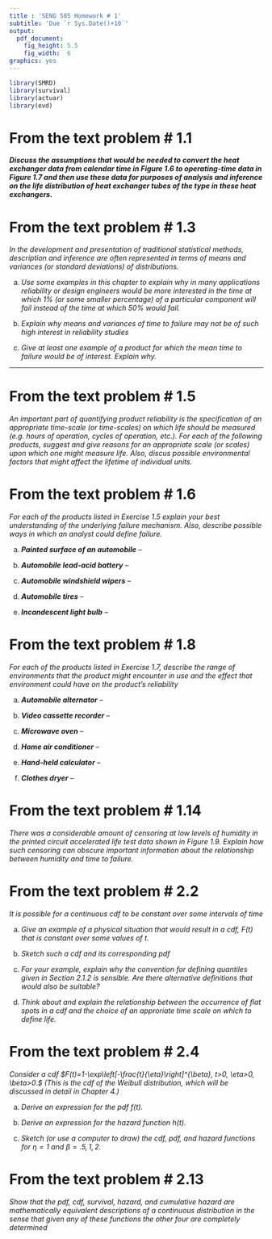 ```yaml
---
title : 'SENG 585 Homework # 1'
subtitle: 'Due `r Sys.Date()+10`'
output: 
  pdf_document:
    fig_height: 5.5
    fig_width:  6
graphics: yes
---
```


```r
library(SMRD)
library(survival)
library(actuar)
library(evd)
```


# From the text problem # 1.1

___Discuss the assumptions that would be needed to convert the heat exchanger data from calendar time in Figure 1.6 to operating-time data in Figure 1.7 and then use these data for purposes of analysis and inference on the life distribution of heat exchanger tubes of the type in these heat exchangers.___

# From the text problem # 1.3

_In the development and presentation of traditional statistical methods, description and inference are often represented in terms of means and variances (or standard deviations) of distributions._

(a) _Use some examples in this chapter to explain why in many applications reliability or design engineers would be more interested in the time at which 1% (or some smaller percentage) of a particular component will fail instead of the time at which 50% would fail._

(b) _Explain why means and variances of time to failure may not be of such high interest in reliability studies_ 

(c) _Give at least one example of a product for which the mean time to failure would be of interest.  Explain why._ 

<hr>

# From the text problem # 1.5

_An important part of quantifying product reliability is the specification of an appropriate time-scale (or time-scales) on which life should be measured (e.g. hours of operation, cycles of operation, etc.).  For each of the following products, suggest and give reasons for an appropriate scale (or scales) upon which one might measure life.  Also, discus possible environmental factors that might affect the lifetime of individual units._

# From the text problem # 1.6

_For each of the products listed in Exercise 1.5 explain your best understanding of the underlying failure mechanism.  Also, describe possible ways in which an analyst could define failure._

(a) ___Painted surface of an automobile___ -- 

(b) ___Automobile lead-acid battery___ --

(c) ___Automobile windshield wipers___ --

(d) ___Automobile tires___ --

(e) ___Incandescent light bulb___ --

# From the text problem # 1.8

_For each of the products listed in Exercise 1.7, describe the range of environments that the product might encounter in use and the effect that environment could have on the product's reliability_

(a) ___Automobile alternator___ --

(b) ___Video cassette recorder___ --

(c) ___Microwave oven___ --

(d) ___Home air conditioner___ --

(e) ___Hand-held calculator___ --

(f) ___Clothes dryer___ --

# From the text problem # 1.14

_There was a considerable amount of censoring at low levels of humidity in the printed circuit accelerated life test data shown in Figure 1.9.  Explain how such censoring can obscure important information about the relationship between humidity and time to failure._

# From the text problem # 2.2

_It is possible for a continuous cdf to be constant over some intervals of time_

(a) _Give an example of a physical situation that would result in a cdf, $F(t)$ that is constant over some values of $t$._

(b) _Sketch such a cdf and its corresponding pdf_

(c) _For your example, explain why the convention for defining quantiles given in Section 2.1.2 is sensible.  Are there alternative definitions that would also be suitable?_

(d) _Think about and explain the relationship between the occurrence of flat spots in a cdf and the choice of an approriate time scale on which to define life._

# From the text problem # 2.4

_Consider a cdf $F(t)=1-\exp\left[-\frac{t}{\eta}\right]^{\beta}, t>0, \eta>0, \beta>0.$ (This is the cdf of the Weibull distribution, which will be discussed in detail in Chapter 4.)_

(a) _Derive an expression for the pdf $f(t)$._

(b) _Derive an expression for the hazard function $h(t)$._

(c) _Sketch (or use a computer to draw) the cdf, pdf, and hazard functions for $\eta=1$ and $\beta=.5,1,2$._ 

# From the text problem # 2.13

_Show that the pdf, cdf, survival, hazard, and cumulative hazard are mathematically equivalent descriptions of a continuous distribution in the sense that given any of these functions the other four are completely determined_

<!--# From the text problem # 2.16

_If a continuous random variable $T$ has a cdf $F(t)=Pr(T\le t)$, then it is easy to show that the transformed random variable $F(T)$ follows a $UNIF(0,1)$ distribution.  A similar property for random variables is that the cumulative hazard transformation $H(T)$ follows an exponential distribution.  Show this._-->